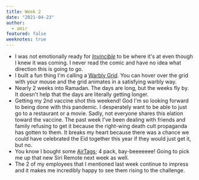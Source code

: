 ```yaml
---
title: Week 2
date: "2021-04-23"
author:
  - amir
featured: false
weeknotes: true
---
```


- I was not emotionally ready for *[Invincible](https://en.wikipedia.org/wiki/Invincible_(TV_series))* to be where it's at even though I knew it was coming. I never read the comic and have no idea what direction this is going to go.
- I built a fun thing I'm calling a [Warbly Grid](https://warbly-grid.glitch.me). You can hover over the grid with your mouse and the grid animates in a satisfying warbly way.
- Nearly 2 weeks into Ramadan. The days are long, but the weeks fly by. It doesn't help that the days are literally getting longer.
- Getting my 2nd vaccine shot this weekend! God I'm so looking forward to being done with this pandemic. I desperately want to be able to just go to a restaurant or a movie. Sadly, not everyone shares this elation toward the vaccine. The past week I've been dealing with friends and family refusing to get it because the right-wing death cult propaganda has gotten to them. It breaks my heart because there was a chance we could have celebrated the Eid together this year if they would just get it, but no.
- You know I bought some [AirTags](https://www.apple.com/airtag/); 4 pack, bay-beeeeeee! Going to pick me up that new Siri Remote next week as well.
- The 2 of my employees that I mentioned last week continue to impress and it makes me incredibly happy to see them rising to the challenge.

